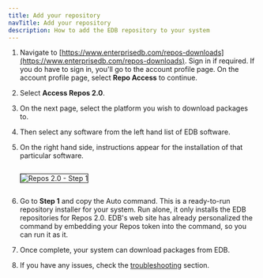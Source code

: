 ```yaml
---
title: Add your repository
navTitle: Add your repository
description: How to add the EDB repository to your system
---
```



1. Navigate to [https://www.enterprisedb.com/repos-downloads](https://www.enterprisedb.com/repos-downloads). Sign in if required. If you do have to sign in, you'll go to the account profile page. On the account profile page, select **Repo Access** to continue.

2. Select **Access Repos 2.0**.

3. On the next page, select the platform you wish to download packages to.

4. Then select any software from the left hand list of EDB software.

5. On the right hand side, instructions appear for the installation of that particular software.

    <img src="./images/step1.png" style="border:1px solid;margin: 1em auto 1em" alt="Repos 2.0 - Step 1" />

6. Go to **Step 1** and copy the Auto command. This is a ready-to-run repository installer for your system. Run alone, it only installs the EDB repositories for Repos 2.0. EDB's web site has already personalized the command by embedding your Repos token into the command, so you can run it as it.

7. Once complete, your system can download packages from EDB.

8. If you have any issues, check the [troubleshooting](troubleshooting) section. 

